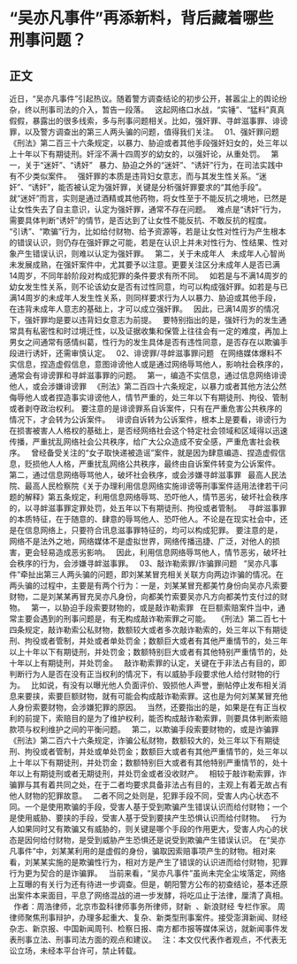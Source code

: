 # “吴亦凡事件”再添新料，背后藏着哪些刑事问题？
## 正文
近日，“吴亦凡事件”引起热议。随着警方调查结论的初步公开，甚嚣尘上的舆论纷杂，终以刑事司法的介入，暂告一段落。
 
这起网络口水战，“实锤”、“猛料”真真假假，暴露出的很多线索，多与刑事问题相关。比如，强奸罪、寻衅滋事罪、诽谤罪，以及警方调查出的第三人两头骗的问题，值得我们关注。
 
01、强奸罪问题
 
《刑法》第二百三十六条规定，以暴力、胁迫或者其他手段强奸妇女的，处三年以上十年以下有期徒刑。奸淫不满十四周岁的幼女的，以强奸论，从重处罚。
 
第一，关于“迷奸”、“诱奸”
 
暴力、胁迫之外的“迷奸”、“诱奸”行为，在司法实践中有不少类似案件。
 
强奸罪的本质是违背妇女意志，而与其发生性关系。“迷奸”、“诱奸”，能否被认定为强奸罪，关键是分析强奸罪要求的“其他手段”。
 
就“迷奸”而言，实则是通过酒精或其他药物，将女性至于不能反抗之境地，已然是让女性失去了自主意识，认定为强奸罪，通常不存在问题。
 
难点是“诱奸”行为，需要具体判断“诱奸”的情节，是否达到了让女性不能反抗、不敢反抗的程度。
 
“引诱”、“欺骗”行为，比如给付财物、给予资源等，若是让女性对性行为产生根本的错误认识，则仍存在强奸罪之可能，若是在认识上并未对性行为、性结果、性对象产生错误认识，则难以认定为强奸罪。
 
第二，关于未成年人
 
未成年人心智尚未发展成熟，在强奸案件中，尤其要予以注意。更要关注区分未成年人是否已满14周岁，不同年龄阶段对构成犯罪的条件要求有所不同。
 
如若是与不满14周岁的幼女发生性关系，则不论该幼女是否有过性同意，均可以构成强奸罪。如若是与已满14周岁的未成年人发生性关系，则同样要求行为人以暴力、胁迫或其他手段，在违背未成年人意志的基础上，才可以成立强奸罪。
 
因此，已满14周岁的情况下，强奸罪均是要以违背妇女意志为前提。
 
要特别指出的是，强奸行为的发生通常具有私密性和时过境迁性，以及证据收集和保管上往往会有一定的难度，再加上男女之间通常有感情纠葛，性行为的发生具体是否有违性同意，是否存在以欺骗手段进行诱奸，还需审慎认定。
 
02、诽谤罪/寻衅滋事罪问题
 
在网络媒体爆料不实信息，捏造虚假信息，意图诽谤他人或是通过网络辱骂他人，影响社会秩序的，通常会有诽谤罪和寻衅滋事罪的问题。
 
第一，编造不实信息，通过信息网络诽谤他人，或会涉嫌诽谤罪
 
《刑法》第二百四十六条规定，以暴力或者其他方法公然侮辱他人或者捏造事实诽谤他人，情节严重的，处三年以下有期徒刑、拘役、管制或者剥夺政治权利。
要注意的是诽谤罪系自诉案件，只有在严重危害公共秩序的情况下，才会转为公诉案件。
 
诽谤自诉转为公诉案件，根本上是要看，诽谤行为在损害被害人人格权的基础上，是否经网络社会这个特定社会领域和区域得以迅速传播，严重扰乱网络社会公共秩序，给广大公众造成不安全感，严重危害社会秩序。
 
曾经备受关注的“女子取快递被造谣”案件，就是因为肆意编造、捏造虚假信息，贬损他人人格，严重扰乱网络公共秩序，最终由自诉案件转变为公诉案件。
 
第二，通过信息网络辱骂他人，破坏社会秩序，或会涉嫌寻衅滋事罪
 
最高人民法院、最高人民检察院《关于办理利用信息网络实施诽谤等刑事案件适用法律若干问题的解释》第五条规定，利用信息网络辱骂、恐吓他人，情节恶劣，破坏社会秩序的，以寻衅滋事罪定罪处罚，处五年以下有期徒刑、拘役或者管制。
 
寻衅滋事罪的本质特征，在于随意的、肆意的辱骂他人、恐吓他人。不论是在现实社会中，还是在信息网络上，只要符合讯息滋事罪特征的，均可以构成犯罪。
要注意的是，网络不是法外之地，网络媒体不是虚拟世界，网络传播迅捷、广泛，对他人的损害，更会轻易造成恶劣影响。
 
因此，利用信息网络辱骂他人，情节恶劣，破坏社会秩序的行为，会涉嫌寻衅滋事罪。
 
03、敲诈勒索罪/诈骗罪问题
 
“吴亦凡事件”牵扯出第三人两头骗的问题，即刘某某冒充相关关联方向两边诈骗的情况。在两头骗的过程中，主要是有两个行为：一是，刘某某冒充都美竹身份向吴亦凡索要财物，二是刘某某再冒充吴亦凡身份，向都美竹索要吴亦凡方向都美竹支付过的财物。
 
第一，以胁迫手段索要财物的，或是敲诈勒索罪
 
在巨额索赔案件当中，通常主要会遇到的刑事问题是，有无构成敲诈勒索罪之可能。
 
《刑法》第二百七十四条规定，敲诈勒索公私财物，数额较大或者多次敲诈勒索的，处三年以下有期徒刑、拘役或者管制，并处或者单处罚金；数额巨大或者有其他严重情节的，处三年以上十年以下有期徒刑，并处罚金；数额特别巨大或者有其他特别严重情节的，处十年以上有期徒刑，并处罚金。
 
敲诈勒索罪的认定，关键在于非法占有目的，即判断行为人是否在没有正当权利的情况下，有以威胁手段要求他人给付财物的行为。
 
比如说，有没有以曝光他人负面评价、毁损他人声誉，删帖停止发布相关消息来要挟，索要巨额财物，就有可能会构成敲诈勒索罪。这也是为何刘某某冒充他人身份索要财物，会涉嫌犯罪的原因。
 
当然，还要指出的是，如果是在有正当权利的前提下，索赔目的是为了维护权利，能否构成敲诈勒索罪，则要具体判断索赔款项与权利维护之间的平衡问题。
 
第二，以欺骗手段索要财物的，或是诈骗罪
 
《刑法》第二百六十六条规定，诈骗公私财物，数额较大的，处三年以下有期徒刑、拘役或者管制，并处或单处罚金；数额巨大或者有其他严重情节的，处三年以上十年以下有期徒刑，并处罚金；数额特别巨大或者有其他特别严重情节的，处十年以上有期徒刑或者无期徒刑，并处罚金或者没收财产。
 
相较于敲诈勒索罪，诈骗罪与其有着共同之处，在于二者均要求具备非法占有目的，主观上有着无故占有他人财物的犯罪故意。
 
二者不同之处则是，犯罪手段不同，受害人内心状态不同。一个是使用欺骗的手段，受害人基于受到欺骗产生错误认识而给付财物；一个是使用威胁、要挟的手段，受害人基于受到要挟产生恐惧认识而给付财物。
 
行为人如果同时又有欺骗又有威胁的，则关键是哪个手段的作用更大，受害人内心的状态是因何给付财物，是受到威胁产生恐惧还是说受到欺骗产生错误认识。
在“吴亦凡事件”中，刘某某利用的是虚假的身份，骗取因索赔事项产生的财物。相对来看，刘某某实施的是欺骗性行为，相对方是产生了错误的认识进而给付财物，犯罪行为更为契合的是诈骗罪。
 
当前来看，“吴亦凡事件”虽尚未完全尘埃落定，网络上互曝的有关行为还有待进一步调查。但是，朝阳警方公布的初查结论，基本还原出案件本来面目，平息了网络混战的进一步发酵，将吃瓜止于法律，厘清了真相。
 
作者：周浩律师，北京市盈科律师事务所律师，财新  、新浪财经 专栏作家。
周律师聚焦刑事辩护，办理多起重大、复杂、新类型刑事案件。接受澎湃新闻、财经杂志、新京报、中国新闻周刊、检察日报、南方都市报等媒体采访，就新闻事件发表刑事立法、刑事司法方面的观点和建议。
 
注：本文仅代表作者观点，不代表无讼立场，未经本平台许可，禁止转载。
